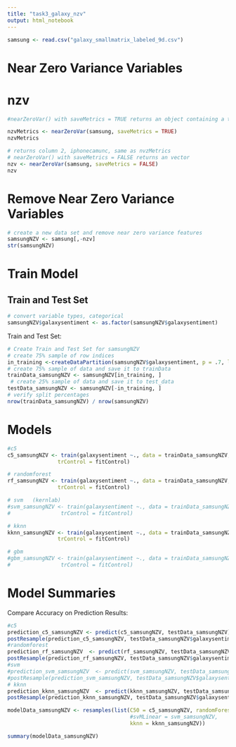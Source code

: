 ```yaml
---
title: "task3_galaxy_nzv"
output: html_notebook
---
```



```r
samsung <- read.csv("galaxy_smallmatrix_labeled_9d.csv")
```

# Near Zero Variance Variables


# nzv
```r
#nearZeroVar() with saveMetrics = TRUE returns an object containing a table including: frequency ratio, percentage unique, zero variance and near zero variance 

nzvMetrics <- nearZeroVar(samsung, saveMetrics = TRUE)
nzvMetrics
```


```r
# returns column 2, iphonecamunc, same as nvzMetrics
# nearZeroVar() with saveMetrics = FALSE returns an vector 
nzv <- nearZeroVar(samsung, saveMetrics = FALSE) 
nzv
```


# Remove Near Zero Variance Variables

```r
# create a new data set and remove near zero variance features
samsungNZV <- samsung[,-nzv]
str(samsungNZV)
```

# Train Model

## Train and Test Set

```r
# convert variable types, categorical
samsungNZV$galaxysentiment <- as.factor(samsungNZV$galaxysentiment)
```

Train and Test Set: 
```r
# Create Train and Test Set for samsungNZV
# create 75% sample of row indices
in_training <-createDataPartition(samsungNZV$galaxysentiment, p = .7, list = FALSE)
# create 75% sample of data and save it to trainData
trainData_samsungNZV <- samsungNZV[in_training, ]
 # create 25% sample of data and save it to test_data
testData_samsungNZV <- samsungNZV[-in_training, ]
# verify split percentages
nrow(trainData_samsungNZV) / nrow(samsungNZV)
```


# Models
```r
#c5
c5_samsungNZV <- train(galaxysentiment ~., data = trainData_samsungNZV, method = "C5.0",
                trControl = fitControl)
```


```r
# randomforest
rf_samsungNZV <- train(galaxysentiment ~., data = trainData_samsungNZV, method = "rf",
                trControl = fitControl)
```

```r
# svm   (kernlab)
#svm_samsungNZV <- train(galaxysentiment ~., data = trainData_samsungNZV, method = "svmLinear",
#                trControl = fitControl)
```


```r
# kknn
kknn_samsungNZV <- train(galaxysentiment ~., data = trainData_samsungNZV, method = "kknn",
                trControl = fitControl)
```

```r
# gbm
#gbm_samsungNZV <- train(galaxysentiment ~., data = trainData_samsungNZV, method = "gbm",
#                trControl = fitControl)
```


# Model Summaries
Compare Accuracy on Prediction Results:

```r
#c5
prediction_c5_samsungNZV <- predict(c5_samsungNZV, testData_samsungNZV)
postResample(prediction_c5_samsungNZV, testData_samsungNZV$galaxysentiment)
#randomforest
prediction_rf_samsungNZV  <- predict(rf_samsungNZV, testData_samsungNZV)
postResample(prediction_rf_samsungNZV, testData_samsungNZV$galaxysentiment)
#svm
#prediction_svm_samsungNZV  <- predict(svm_samsungNZV, testData_samsungNZV)
#postResample(prediction_svm_samsungNZV, testData_samsungNZV$galaxysentiment)
# kknn
prediction_kknn_samsungNZV  <- predict(kknn_samsungNZV, testData_samsungNZV)
postResample(prediction_kknn_samsungNZV, testData_samsungNZV$galaxysentiment)

```

```r
modelData_samsungNZV <- resamples(list(C50 = c5_samsungNZV, randomForest = rf_samsungNZV, 
                                       #svMLinear = svm_samsungNZV,
                                       kknn = kknn_samsungNZV))
```

```r
summary(modelData_samsungNZV)
```
